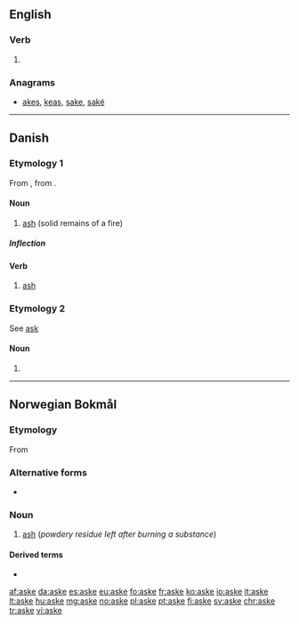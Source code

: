 ==English==

===Verb===
{{en-verb|ask|es}}

# {{obsolete spelling of|ask}}

===Anagrams===
* [[akes#English|akes]], [[keas#English|keas]], [[sake#English|sake]], [[saké#English|saké]]

----

==Danish==

===Etymology 1===
From {{etyl|non|da}} {{term|aska|||lang=non}}, from {{etyl|gem-pro|da}} {{m|gem-pro|*askǭ}}.

====Noun====
{{da-noun|n|r}}

# [[ash]] (solid remains of a fire)

=====Inflection=====
{{da-noun-infl|n|r}}

====Verb====
{{da-verb|ask|aske|asker|askede|har|asket}}

# [[ash]]

===Etymology 2===
See [[ask#Danish|ask]]

====Noun====
{{head|da|noun form|g=c}}

# {{plural indefinite of|ask|lang=da}}

----
==Norwegian Bokmål==
{{wikipedia|lang=no}}

===Etymology===
From {{etyl|non|nb}} {{term|aska|lang=non}}

===Alternative forms===
* {{l-nn|oske}}

===Noun===
{{head|nb|noun|g=m|g2=f|definite singular|aska|or|asken}}

# [[ash]] (''powdery residue left after burning a substance'')

====Derived terms====
* {{l|nb|askebeger}}

[[af:aske]]
[[da:aske]]
[[es:aske]]
[[eu:aske]]
[[fo:aske]]
[[fr:aske]]
[[ko:aske]]
[[io:aske]]
[[it:aske]]
[[lt:aske]]
[[hu:aske]]
[[mg:aske]]
[[no:aske]]
[[pl:aske]]
[[pt:aske]]
[[fi:aske]]
[[sv:aske]]
[[chr:aske]]
[[tr:aske]]
[[vi:aske]]
